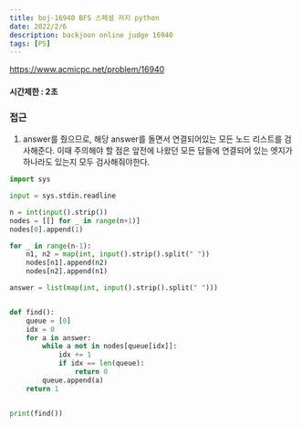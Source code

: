 ```yaml
---
title: boj-16940 BFS 스페셜 저지 python
date: 2022/2/6
description: backjoon online judge 16940
tags: [PS]
---
```


https://www.acmicpc.net/problem/16940

#### 시간제한 : 2초

### 접근
1. answer를 줬으므로, 해당 answer를 돌면서 연결되어있는 모든 노드 리스트를 검사해준다. 이때 주의해야 할 점은 앞전에 나왔던 모든 답들에 연결되어 있는 엣지가 하나라도 있는지 모두 검사해줘야한다.
```python
import sys

input = sys.stdin.readline

n = int(input().strip())
nodes = [[] for _ in range(n+1)]
nodes[0].append(1)

for _ in range(n-1):
    n1, n2 = map(int, input().strip().split(" "))
    nodes[n1].append(n2)
    nodes[n2].append(n1)

answer = list(map(int, input().strip().split(" ")))


def find():
    queue = [0]
    idx = 0
    for a in answer:
        while a not in nodes[queue[idx]]:
            idx += 1
            if idx == len(queue):
                return 0
        queue.append(a)
    return 1


print(find())
```
